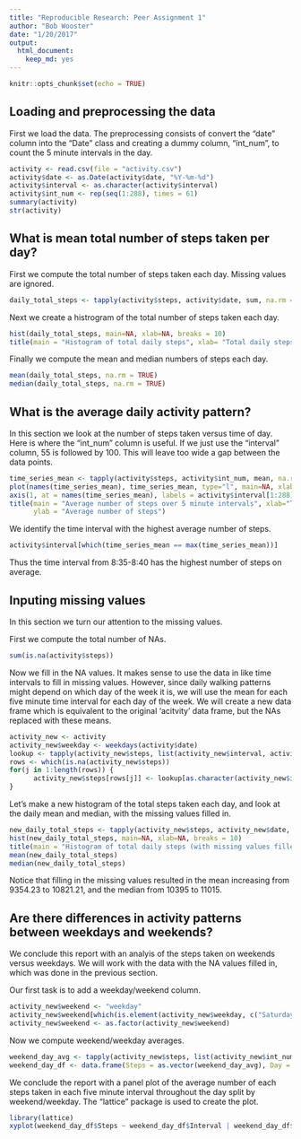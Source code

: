 ```yaml
---
title: "Reproducible Research: Peer Assignment 1"
author: "Bob Wooster"
date: "1/20/2017"
output: 
  html_document: 
    keep_md: yes
---
```


```r
knitr::opts_chunk$set(echo = TRUE)
```

## Loading and preprocessing the data

First we load the data.  The preprocessing consists of convert the "date" column into the "Date" class and creating a dummy column, "int_num", to count the 5 minute intervals in the day.

```r
activity <- read.csv(file = "activity.csv")
activity$date <- as.Date(activity$date, "%Y-%m-%d")
activity$interval <- as.character(activity$interval)
activity$int_num <- rep(seq(1:288), times = 61)
summary(activity)
str(activity)
```

## What is mean total number of steps taken per day?

First we compute the total number of steps taken each day.  Missing values are
ignored.

```r
daily_total_steps <- tapply(activity$steps, activity$date, sum, na.rm = TRUE)
```

Next we create a histrogram of the total number of steps taken each day.

```r
hist(daily_total_steps, main=NA, xlab=NA, breaks = 10)
title(main = "Histogram of total daily steps", xlab= "Total daily steps")
```

Finally we compute the mean and median numbers of steps each day.

```r
mean(daily_total_steps, na.rm = TRUE)
median(daily_total_steps, na.rm = TRUE)
```

## What is the average daily activity pattern?

In this section we look at the number of steps taken versus time of day.  Here is where the "int_num" column is useful.  If we just use the "interval" column, 55 is followed by 100.  This will leave too wide a gap between the data points.

```r
time_series_mean <- tapply(activity$steps, activity$int_num, mean, na.rm = TRUE)
plot(names(time_series_mean), time_series_mean, type="l", main=NA, xlab=NA, ylab=NA, xaxt = "n")
axis(1, at = names(time_series_mean), labels = activity$interval[1:288])
title(main = "Average number of steps over 5 minute intervals", xlab="Time of day",
      ylab = "Average number of steps")
```

We identify the time interval with the highest average number of steps.
```r
activity$interval[which(time_series_mean == max(time_series_mean))]
```
Thus the time interval from 8:35-8:40 has the highest number of steps on average.


## Inputing missing values

In this section we turn our attention to the missing values.

First we compute the total number of NAs.
```r
sum(is.na(activity$steps))
```
Now we fill in the NA values.  It makes sense to use the data in like time intervals to fill in missing values.  However, since daily walking patterns might depend on which day of the week it is, we will use the mean for each five minute time interval for each day of the week.  We will create a new data frame which is equivalent to the original 'acitvity' data frame, but the NAs replaced with these means.

```r
activity_new <- activity
activity_new$weekday <- weekdays(activity$date)
lookup <- tapply(activity_new$steps, list(activity_new$interval, activity_new$weekday), mean, na.rm = TRUE)
rows <- which(is.na(activity_new$steps))
for(j in 1:length(rows)) {
      activity_new$steps[rows[j]] <- lookup[as.character(activity_new$interval[rows[j]]), activity_new$weekday[rows[j]]]
}
```

Let's make a new histogram of the total steps taken each day, and look at the daily mean and median, with the missing values filled in.

```r
new_daily_total_steps <- tapply(activity_new$steps, activity_new$date, sum)
hist(new_daily_total_steps, main=NA, xlab=NA, breaks = 10)
title(main = "Histogram of total daily steps (with missing values filled)", xlab= "Total daily steps")
mean(new_daily_total_steps)
median(new_daily_total_steps)
```
Notice that filling in the missing values resulted in the mean increasing from 9354.23 to 10821.21, and the median from 10395 to 11015.


## Are there differences in activity patterns between weekdays and weekends?

We conclude this report with an analyis of the steps taken on weekends versus weekdays.  We will work with the data with the NA values filled in, which was done in the previous section.

Our first task is to add a weekday/weekend column.

```r
activity_new$weekend <- "weekday"
activity_new$weekend[which(is.element(activity_new$weekday, c("Saturday", "Sunday")))] <- "weekend"
activity_new$weekend <- as.factor(activity_new$weekend)
```

Now we compute weekend/weekday averages.

```r
weekend_day_avg <- tapply(activity_new$steps, list(activity_new$int_num, activity_new$weekend), mean)
weekend_day_df <- data.frame(Steps = as.vector(weekend_day_avg), Day = c(rep("Weekday", 288), rep("Weekend", 288)), Interval = rep(1:288, times = 2))
```

We conclude the report with a panel plot of the average number of each steps taken in each five minute interval throughout the day split by weekend/weekday.  The "lattice" package is used to create the plot.

```r
library(lattice)
xyplot(weekend_day_df$Steps ~ weekend_day_df$Interval | weekend_day_df$Day, type = "l", xaxt = activity$interval[1:288], layout = c(1,2), main = "Weekend and weekday average number of steps over 5 minute intervals", xlab = "Time of day", ylab = "Average number of steps")
```